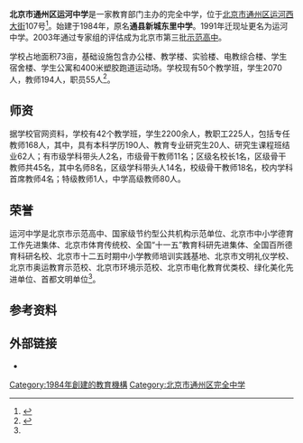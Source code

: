 {{Coord|display=title}}
{{Infobox School
  | name        = 北京市通州区运河中学
  | other_name  = 
  | image       = 
  | motto       = 
  | established = 1984年
  | type        = 
  | religion    = 
  | affiliation =
| area           =73亩
  | district    = 
  | grades      = 
  | principal   = 张佳春
  | dean        = 
  | college     = 
  | house       = 
  | sc          =
  | cs          =
  | faculty     = 194人
  | staff       = 55人
  | students    = 2070人
  | athletics   = 
  | conference  = 
  | colors      = 
  | mascot      = 严谨、求实、勤奋、创新
  | magazine    =  	

《运河苑》
  | address     = 北京市通州区运河西大街107号
  | tel         = {{tel|86|10|81523528}}
  | fax         = 
  | mail        = 
  | website     = http://www.yunhe.net/
| free_label     = 校歌
| free_text      = 《我们是运河儿女》
}}
'''北京市通州区运河中学'''是一家教育部门主办的完全中学，位于[[北京市|北京市]][[通州区_(北京市)|通州区]][[运河西大街|运河西大街]]107号<ref name="通州区中小学办公室公开电话">{{cite web |author1=[[北京市通州区教育委员会|北京市通州区教育委员会]] |title=通州区中小学办公室公开电话 |url=http://zhengfu.bjtzh.gov.cn/edu/fzx/201911/1254166.shtml |website=北京市通州区人民政府 |accessdate=2021-02-17 |date=2019-11-21 |archive-date=2020-01-15 |archive-url=https://web.archive.org/web/20200115225402/http://zhengfu.bjtzh.gov.cn/edu/fzx/201911/1254166.shtml }}</ref>。始建于1984年，原名'''通县新城东里中学'''。1991年迁现址更名为运河中学。2003年通过专家组的评估成为北京市第三批[[示范高中|示范高中]]。

学校占地面积73亩，基础设施包含办公楼、教学楼、实验楼、电教综合楼、学生宿舍楼、学生公寓和400米塑胶跑道运动场。学校现有50个教学班，学生2070人，教师194人，职员55人<ref name="intro">{{Cite web |url=http://www.yunhe.net/yh_web/gaikuang/jianjie.asp |title=简介 |accessdate=2017-02-24 |archive-date=2016-11-06 |archive-url=https://web.archive.org/web/20161106100122/http://yunhe.net/yh_web/gaikuang/jianjie.asp |dead-url=no }}</ref>。

==师资==
{{Unreferenced section}}据学校官网资料，学校有42个教学班，学生2200余人，教职工225人，包括专任教师168人，其中，具有本科学历190人、教育专业研究生20人、研究生课程班结业62人；有市级学科带头人2名，市级骨干教师11名；区级名校长1名，区级骨干教师共45名，其中名师8名，区级学科带头人14名，校级骨干教师18名，校内学科首席教师4名；特级教师1人，中学高级教师80人。

==荣誉==
运河中学是北京市示范高中、国家级节约型公共机构示范单位、北京市中小学德育工作先进集体、北京市体育传统校、全国“十一五”教育科研先进集体、全国百所德育科研名校、北京市十二五时期中小学教师培训实践基地、北京市文明礼仪学校、北京市奥运教育示范校、北京市环境示范校、北京市电化教育优类校、绿化美化先进单位、首都文明单位<ref name="intro" />。

==参考资料==
{{reflist}}

==外部链接==
* {{official site}}

[[Category:1984年創建的教育機構|Category:1984年創建的教育機構]]
[[Category:北京市通州区完全中学|Category:北京市通州区完全中学]]